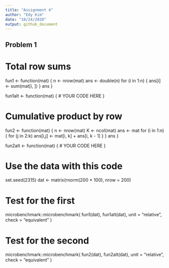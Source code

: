 ```yaml
---
title: "Assignment 4"
author: "Edy Kim"
date: "10/24/2020"
output: github_document
---
```


## Problem 1

# Total row sums
fun1 <- function(mat) {
  n <- nrow(mat)
  ans <- double(n)
  for (i in 1:n) {
    ans[i] <- sum(mat[i, ])
  }
  ans
}

fun1alt <- function(mat) {
  # YOUR CODE HERE
}

# Cumulative product by row
fun2 <- function(mat) {
  n <- nrow(mat)
  K <- ncol(mat)
  ans <- mat
  for (i in 1:n) {
    for (j in 2:k)
      ans[i,j] <- mat[i, k] + ans[i, k - 1]
    }
  }
  ans
}

fun2alt <- function(mat) {
  # YOUR CODE HERE
}


# Use the data with this code
set.seed(2315)
dat <- matrix(rnorm(200 * 100), nrow = 200)

# Test for the first
microbenchmark::microbenchmark(
  fun1(dat),
  fun1alt(dat), unit = “relative”, check = “equivalent”
)

# Test for the second
microbenchmark::microbenchmark(
  fun2(dat),
  fun2alt(dat), unit = “relative”, check = “equivalent”
)